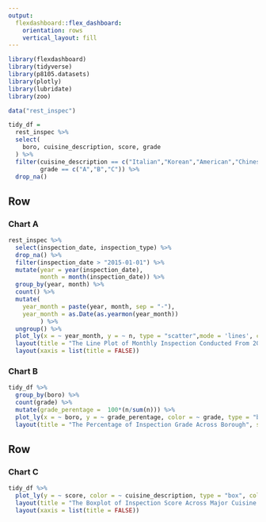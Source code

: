 ```yaml
---
output: 
  flexdashboard::flex_dashboard:
    orientation: rows
    vertical_layout: fill
---
```


```r
library(flexdashboard)
library(tidyverse)
library(p8105.datasets)
library(plotly)
library(lubridate)
library(zoo)
```


```r
data("rest_inspec")

tidy_df =
  rest_inspec %>%
  select(
    boro, cuisine_description, score, grade
  ) %>%
  filter(cuisine_description == c("Italian","Korean","American","Chinese","Japanese","Thai","French","Spanish","Greek","Mexican","Peruvian", "Mediterranean"),
         grade == c("A","B","C")) %>%
  drop_na()
```


Row {data-width=350}
-----------------------------------------------------------------------

### Chart A

```r
rest_inspec %>%
  select(inspection_date, inspection_type) %>%
  drop_na() %>%
  filter(inspection_date > "2015-01-01") %>%
  mutate(year = year(inspection_date),
         month = month(inspection_date)) %>%
  group_by(year, month) %>%
  count() %>%
  mutate(
    year_month = paste(year, month, sep = "-"),
    year_month = as.Date(as.yearmon(year_month))
         ) %>%
  ungroup() %>%
  plot_ly(x = ~ year_month, y = ~ n, type = "scatter",mode = 'lines', colors = "viridis") %>%
  layout(title = "The Line Plot of Monthly Inspection Conducted From 2015 - 2017", size = 10, textposition = "ouside", yaxis = list(title = "Inspection Count")) %>%
  layout(xaxis = list(title = FALSE)) 
```


### Chart B

```r
tidy_df %>%
  group_by(boro) %>%
  count(grade) %>%
  mutate(grade_perentage =  100*(n/sum(n))) %>%
  plot_ly(x = ~ boro, y = ~ grade_perentage, color = ~ grade, type = "bar", colors = "viridis") %>%
  layout(title = "The Percentage of Inspection Grade Across Borough", size = 10, textposition = "ouside", yaxis = list(title = "Grade Percentage"),xaxis = list(title = "Borough") )
```


Row {data-width=350}
-----------------------------------------------------------------------

### Chart C

```r
tidy_df %>%
  plot_ly(y = ~ score, color = ~ cuisine_description, type = "box", colors = "viridis") %>%
  layout(title = "The Boxplot of Inspection Score Across Major Cuisine Types", size = 10, textposition = "ouside") %>%
  layout(xaxis = list(title = FALSE))
```

